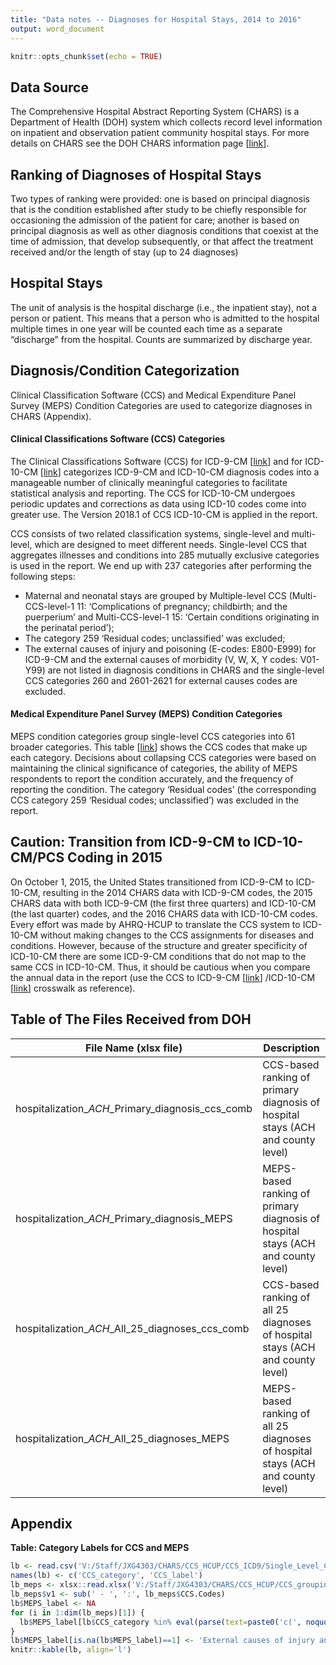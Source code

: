 ```yaml
---
title: "Data notes -- Diagnoses for Hospital Stays, 2014 to 2016"
output: word_document
---
```


```r
knitr::opts_chunk$set(echo = TRUE)
```

## Data Source
The Comprehensive Hospital Abstract Reporting System (CHARS) is a Department of Health (DOH) system which collects record level information on inpatient and observation patient community hospital stays. For more details on CHARS see the DOH CHARS information page [[link](https://www.doh.wa.gov/DataandStatisticalReports/HealthcareinWashington/HospitalandPatientData/HospitalDischargeDataCHARS)].

## Ranking of Diagnoses of Hospital Stays
Two types of ranking were provided: one is based on principal diagnosis that is the condition established after study to be chiefly responsible for occasioning the admission of the patient for care; another is based on  principal diagnosis as well as other diagnosis conditions that coexist at the time of admission, that develop subsequently, or that affect the treatment received and/or the length of stay (up to 24 diagnoses)

## Hospital Stays
The unit of analysis is the hospital discharge (i.e., the inpatient stay), not a person or patient. This means that a person who is admitted to the hospital multiple times in one year will be counted each time as a separate "discharge" from the hospital. Counts are summarized by discharge year. 

## Diagnosis/Condition Categorization
Clinical Classification Software (CCS) and Medical Expenditure Panel Survey (MEPS) Condition Categories are used to categorize diagnoses in CHARS (Appendix).

####  Clinical Classifications Software (CCS) Categories
The Clinical Classifications Software (CCS) for ICD-9-CM [[link](https://www.hcup-us.ahrq.gov/toolssoftware/ccs/ccs.jsp)] and for ICD-10-CM [[link](https://www.hcup-us.ahrq.gov/toolssoftware/ccs10/ccs10.jsp)] categorizes ICD-9-CM and ICD-10-CM diagnosis codes into a manageable number of clinically meaningful categories to facilitate statistical analysis and reporting. The CCS for ICD-10-CM undergoes periodic updates and corrections as data using ICD-10 codes come into greater use. The Version 2018.1 of CCS ICD-10-CM is applied in the report. 

CCS consists of two related classification systems, single-level and multi-level, which are designed to meet different needs. Single-level CCS that aggregates illnesses and conditions into 285 mutually exclusive categories is used in the report. We end up with 237 categories after performing the following steps:

* Maternal and neonatal stays are grouped by Multiple-level CCS  (Multi-CCS-level-1 11: 'Complications of pregnancy; childbirth; and the puerperium' and Multi-CCS-level-1 15: 'Certain conditions originating in the perinatal period');
* The category 259 'Residual codes; unclassified' was excluded;
* The external causes of injury and poisoning (E-codes: E800-E999) for ICD-9-CM and the external causes of morbidity (V, W, X, Y codes: V01-Y99) are not listed in diagnosis conditions in CHARS and the single-level CCS categories 260 and 2601-2621 for external causes codes are excluded.

####  Medical Expenditure Panel Survey (MEPS) Condition Categories
MEPS condition categories group single-level CCS categories into 61 broader categories. This table [[link](http://www.meps.ahrq.gov/mepsweb/data_stats/conditions.shtml)] shows the CCS codes that make up each category. Decisions about collapsing CCS categories were based on maintaining the clinical significance of categories, the ability of MEPS respondents to report the condition accurately, and the frequency of reporting the condition. The category 'Residual codes' (the corresponding CCS category 259 'Residual codes; unclassified') was excluded in the report.

## Caution: Transition from ICD-9-CM to ICD-10-CM/PCS Coding in 2015
On October 1, 2015, the United States transitioned from ICD-9-CM to ICD-10-CM, resulting in the 2014 CHARS data with ICD-9-CM codes, the 2015 CHARS data with both ICD-9-CM (the first three quarters) and ICD-10-CM (the last quarter) codes, and the 2016 CHARS data with ICD-10-CM codes. Every effort was made by AHRQ-HCUP to translate the CCS system to ICD-10-CM without making changes to the CCS assignments for diseases and conditions. However, because of the structure and greater specificity of ICD-10-CM there are some ICD-9-CM conditions that do not map to the same CCS in ICD-10-CM. Thus, it should be cautious when you compare the annual data in the report (use the CCS to ICD-9-CM [[link](https://www.hcup-us.ahrq.gov/toolssoftware/ccs/ccs.jsp)] /ICD-10-CM [[link](https://www.hcup-us.ahrq.gov/toolssoftware/ccs10/ccs10.jsp)] crosswalk as reference). 

## Table of The Files Received from DOH

| File Name (xlsx file)      | Description|
| -------------------------- | ------------------------------------------------ |
|hospitalization_*ACH*_Primary_diagnosis_ccs_comb | CCS-based ranking of primary diagnosis of hospital stays (ACH and county level) |
|hospitalization_*ACH*_Primary_diagnosis_MEPS | MEPS-based ranking of primary diagnosis of hospital stays (ACH and county level) |
|hospitalization_*ACH*_All_25_diagnoses_ccs_comb | CCS-based ranking of all 25 diagnoses of hospital stays (ACH and county level) |
|hospitalization_*ACH*_All_25_diagnoses_MEPS | MEPS-based ranking of all 25 diagnoses of hospital stays (ACH and county level) |


## Appendix

**Table: Category Labels for CCS and MEPS**
```r
lb <- read.csv('V:/Staff/JXG4303/CHARS/CCS_HCUP/CCS_ICD9/Single_Level_CCS_2015/dxlabel 2015.csv', skip=4, header=F, stringsAsFactors = F)
names(lb) <- c('CCS_category', 'CCS_label')
lb_meps <- xlsx::read.xlsx('V:/Staff/JXG4303/CHARS/CCS_HCUP/CCS_grouping_MEPS_AHRQ_2007.xlsx', sheetIndex = 1, stringsAsFactors=FALSE)
lb_meps$v1 <- sub(' - ', ':', lb_meps$CCS.Codes)
lb$MEPS_label <- NA
for (i in 1:dim(lb_meps)[1]) {
  lb$MEPS_label[lb$CCS_category %in% eval(parse(text=paste0('c(', noquote(lb_meps$v1[i]),')')))] <- lb_meps$Condition.Category[i]
}
lb$MEPS_label[is.na(lb$MEPS_label)==1] <- 'External causes of injury and poisoning'
knitr::kable(lb, align='l')
```


